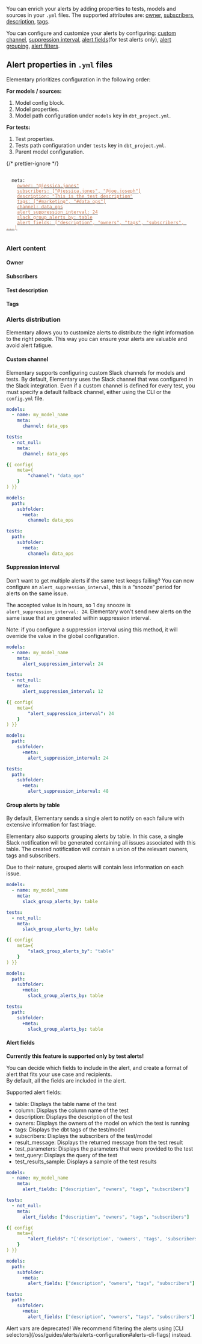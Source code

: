 You can enrich your alerts by adding properties to tests, models and sources in your `.yml` files.
The supported attributes are: [owner](./alerts-code-configuration/#owner),
[subscribers](./alerts-code-configuration#subscribers),
[description](./alerts-code-configuration#test-description),
[tags](./alerts-code-configuration#tags).

You can configure and customize your alerts by configuring:
[custom channel](./alerts-code-configuration#custom-channel),
[suppression interval](./alerts-code-configuration#suppression-interval),
[alert fields](./alerts-code-configuration#alert-fields)(for test alerts only), [alert grouping](./alerts-code-configuration#group-alerts-by-table),
[alert filters](./alerts-code-configuration#filter-alerts).

## Alert properties in `.yml` files

Elementary prioritizes configuration in the following order:

**For models / sources:**

1. Model config block.
2. Model properties.
3. Model path configuration under `models` key in `dbt_project.yml`.

**For tests:**

1. Test properties.
2. Tests path configuration under `tests` key in `dbt_project.yml`.
3. Parent model configuration.

{/* prettier-ignore */}
<pre>
  <code>
  meta:
  &nbsp;&nbsp;<a href="./alerts-code-configuration#owner"><font color="#CD7D55">owner: "@jessica.jones"</font></a>
  &nbsp;&nbsp;<a href="./alerts-code-configuration#subscribers"><font color="#CD7D55">subscribers: ["@jessica.jones", "@joe.joseph"]</font></a>
  &nbsp;&nbsp;<a href="./alerts-code-configuration#test-description"><font color="#CD7D55">description: "This is the test description"</font></a>
  &nbsp;&nbsp;<a href="./alerts-code-configuration#tags"><font color="#CD7D55">tags: ["#marketing", "#data_ops"]</font></a>
  &nbsp;&nbsp;<a href="./alerts-code-configuration#custom-channel"><font color="#CD7D55">channel: data_ops</font></a>
  &nbsp;&nbsp;<a href="./alerts-code-configuration#suppression-interval"><font color="#CD7D55">alert_suppression_interval: 24</font></a>
  &nbsp;&nbsp;<a href="./alerts-code-configuration#group-alerts-by-table"><font color="#CD7D55">slack_group_alerts_by: table</font></a>
  &nbsp;&nbsp;<a href="./alerts-code-configuration#alert-fields"><font color="#CD7D55">alert_fields: ["description", "owners", "tags", "subscribers", ...]</font></a>
  </code>
</pre>

### Alert content

#### Owner

<Snippet file="alerts/owner.mdx" />

#### Subscribers

<Snippet file="alerts/subscribers.mdx" />

#### Test description

<Snippet file="alerts/description.mdx" />

#### Tags

<Snippet file="alerts/tags.mdx" />

### Alerts distribution

Elementary allows you to customize alerts to distribute the right information to the right people.
This way you can ensure your alerts are valuable and avoid alert fatigue.

#### Custom channel

Elementary supports configuring custom Slack channels for models and tests.
By default, Elementary uses the Slack channel that was configured in the Slack integration. Even if
a custom channel is defined for every test, you must specify a default fallback channel, either using
the CLI or the `config.yml` file.

<CodeGroup>

```yml model
models:
  - name: my_model_name
    meta:
      channel: data_ops
```

```yml test
tests:
  - not_null:
    meta:
      channel: data_ops
```

```yml test/model config block
{{ config(
    meta={
        "channel": "data_ops"
    }
) }}
```

```yml dbt_project.yml
models:
  path:
    subfolder:
      +meta:
        channel: data_ops

tests:
  path:
    subfolder:
      +meta:
        channel: data_ops
```

</CodeGroup>

#### Suppression interval

Don’t want to get multiple alerts if the same test keeps failing?
You can now configure an `alert_suppression_interval`, this is a “snooze” period for alerts on the same issue.

The accepted value is in hours, so 1 day snooze is `alert_suppression_interval: 24`.
Elementary won't send new alerts on the same issue that are generated within suppression interval.

Note: if you configure a suppression interval using this method, it will override the value in the global configuration.

<CodeGroup>

```yml model
models:
  - name: my_model_name
    meta:
      alert_suppression_interval: 24
```

```yml test
tests:
  - not_null:
    meta:
      alert_suppression_interval: 12
```

```yml test/model config block
{{ config(
    meta={
        "alert_suppression_interval": 24
    }
) }}
```

```yml dbt_project.yml
models:
  path:
    subfolder:
      +meta:
        alert_suppression_interval: 24

tests:
  path:
    subfolder:
      +meta:
        alert_suppression_interval: 48
```

</CodeGroup>

#### Group alerts by table

By default, Elementary sends a single alert to notify on each failure with extensive information for fast triage.

Elementary also supports grouping alerts by table.
In this case, a single Slack notification will be generated containing all issues associated with this table.
The created notification will contain a union of the relevant owners, tags and subscribers.

Due to their nature, grouped alerts will contain less information on each issue.

<CodeGroup>

```yml model
models:
  - name: my_model_name
    meta:
      slack_group_alerts_by: table
```

```yml test
tests:
  - not_null:
    meta:
      slack_group_alerts_by: table
```

```yml test/model config block
{{ config(
    meta={
        "slack_group_alerts_by": "table"
    }
) }}
```

```yml dbt_project.yml
models:
  path:
    subfolder:
      +meta:
        slack_group_alerts_by: table

tests:
  path:
    subfolder:
      +meta:
        slack_group_alerts_by: table
```

</CodeGroup>

#### Alert fields

<Warning>**Currently this feature is supported only by test alerts!**</Warning>

You can decide which fields to include in the alert, and create a format of alert that fits your use case and recipients.  
By default, all the fields are included in the alert.

Supported alert fields:

- table: Displays the table name of the test
- column: Displays the column name of the test
- description: Displays the description of the test
- owners: Displays the owners of the model on which the test is running
- tags: Displays the dbt tags of the test/model
- subscribers: Displays the subscribers of the test/model
- result_message: Displays the returned message from the test result
- test_parameters: Displays the parameters that were provided to the test
- test_query: Displays the query of the test
- test_results_sample: Displays a sample of the test results

<CodeGroup>

```yml model
models:
  - name: my_model_name
    meta:
      alert_fields: ["description", "owners", "tags", "subscribers"]
```

```yml test
tests:
  - not_null:
    meta:
      alert_fields: ["description", "owners", "tags", "subscribers"]
```

```yml test/model config block
{{ config(
    meta={
        "alert_fields": "['description', 'owners', 'tags', 'subscribers']"
    }
) }}
```

```yml dbt_project.yml
models:
  path:
    subfolder:
      +meta:
        alert_fields: ["description", "owners", "tags", "subscribers"]

tests:
  path:
    subfolder:
      +meta:
        alert_fields: ["description", "owners", "tags", "subscribers"]
```

</CodeGroup>


<Warning>
  Alert vars are deprecated! We recommend filtering the alerts
  using [CLI selectors](/oss/guides/alerts/alerts-configuration#alerts-cli-flags)
  instead.
</Warning>

